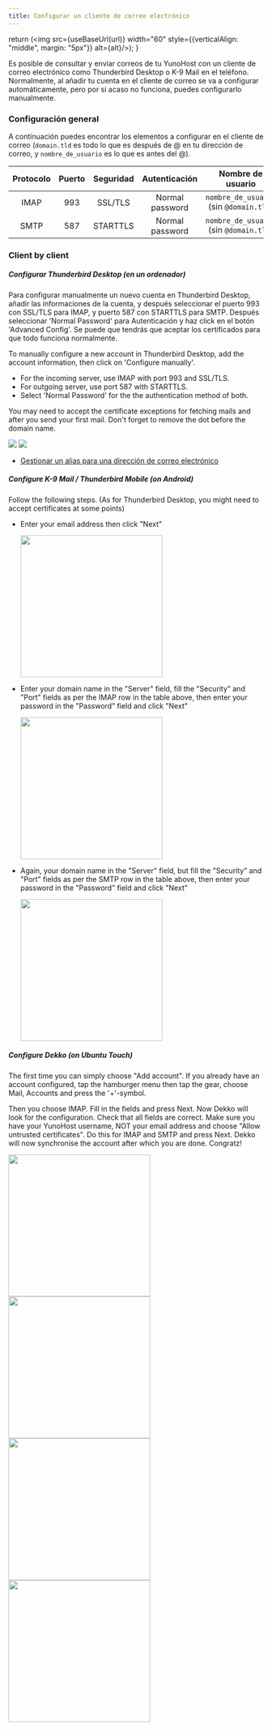 ```yaml
---
title: Configurar un cliente de correo electrónico
---
```



  return (<img src={useBaseUrl(url)} width="60" style={{verticalAlign: "middle", margin: "5px"}} alt={alt}/>);
}

Es posible de consultar y enviar correos de tu YunoHost con un cliente de correo electrónico como Thunderbird Desktop o K-9 Mail en el teléfono.
Normalmente, al añadir tu cuenta en el cliente de correo se va a configurar automáticamente, pero por si acaso no funciona, puedes configurarlo manualmente.

### Configuración general

A continuación puedes encontrar los elementos a configurar en el cliente de correo (`domain.tld` es todo lo que es después de @ en tu dirección de correo, y `nombre_de_usuario` es lo que es antes del @).

| Protocolo | Puerto | Seguridad | Autenticación  | Nombre de usuario                               |
| :--:     | :-:  | :--:       | :--:            | :--:                                   |
| IMAP     | 993  | SSL/TLS    | Normal password | `nombre_de_usuario` (sin `@domain.tld`) |
| SMTP     | 587  | STARTTLS   | Normal password | `nombre_de_usuario` (sin `@domain.tld`) |

### Client by client

<Tabs>
<TabItem value="thunderbird" label="Mozilla Thunderbird">

##### <SmallInline url='/img/thunderbird.png'/> Configurar Thunderbird Desktop (en un ordenador)

Para configurar manualmente un nuevo cuenta en Thunderbird Desktop, añadir las informaciones de la cuenta, y después seleccionar el puerto 993 con SSL/TLS para IMAP, y puerto 587 con STARTTLS para SMTP. Después seleccionar 'Normal Password' para Autenticación y haz click en el botón 'Advanced Config'. Se puede que tendrás que aceptar los certificados para que todo funciona normalmente.

To manually configure a new account in Thunderbird Desktop, add the account information, then click on 'Configure manually'.

- For the incoming server, use IMAP with port 993 and SSL/TLS.
- For outgoing server, use port 587 with STARTTLS. 
- Select 'Normal Password' for the the authentication method of both. 

You may need to accept the certificate exceptions for fetching mails and after you send your first mail. Don't forget to remove the dot before the domain name.

![](/img/thunderbird_config_1.png)
![](/img/thunderbird_config_2.png)

- [Gestionar un alias para una dirección de correo electrónico](https://support.mozilla.org/es/kb/configurar-un-alias-para-una-direccin-de-correo-el)

</TabItem>
<TabItem value="k9" label="K-9 Mail (Thunderbird Mobile)">

##### <SmallInline url='/img/k9mail.png'/> Configure K-9 Mail / Thunderbird Mobile (on Android)

Follow the following steps. (As for Thunderbird Desktop, you might need to accept certificates at some points)

- Enter your email address then click "Next"

  <img src="/img/thunderbird_mobile_config_1.png" alt='' width="280"/>
- Enter your domain name in the "Server" field, fill the "Security" and "Port" fields as per the IMAP row in the table above, then enter your password in the "Password" field and click "Next"

  <img src="/img/thunderbird_mobile_config_2.png" alt='' width="280"/>
- Again, your domain name in the "Server" field, but fill the "Security" and "Port" fields as per the SMTP row in the table above, then enter your password in the "Password" field and click "Next"

  <img src="/img/thunderbird_mobile_config_3.png" alt='' width="280"/>

</TabItem>
<TabItem value="dekko" label="Dekko">

##### <SmallInline url='/img/dekko-app.png'/> Configure Dekko (on Ubuntu Touch)

The first time you can simply choose "Add account". If you already have an account configured, tap the hamburger menu then tap the gear, choose Mail, Accounts and press the '+'-symbol.

Then you choose IMAP. Fill in the fields and press Next. Now Dekko will look for the configuration. Check that all fields are correct. Make sure you have your YunoHost username, NOT your email address and choose "Allow untrusted certificates". Do this for IMAP and SMTP and press Next. Dekko will now synchronise the account after which you are done. Congratz!

<img src="/img/dekko_config_1.png" width="280"/>
<img src="/img/dekko_config_2.png" width="280"/>
<img src="/img/dekko_config_3.png" width="280"/>
<img src="/img/dekko_config_4.png" width="280"/>

</TabItem>
</Tabs>
